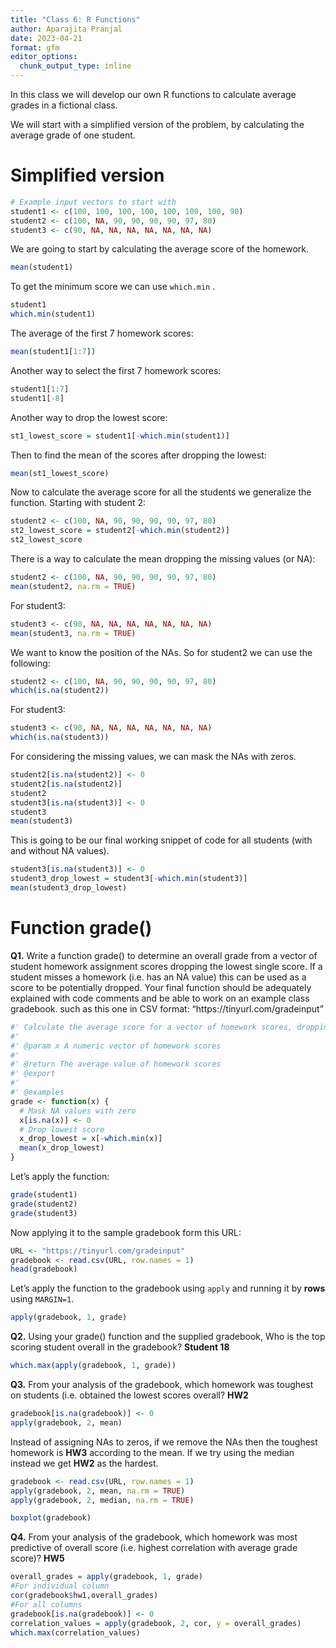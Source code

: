 ```yaml
---
title: "Class 6: R Functions"
author: Aparajita Pranjal
date: 2023-04-21
format: gfm
editor_options: 
  chunk_output_type: inline
---
```


In this class we will develop our own R functions to calculate average grades in a fictional class.

We will start with a simplified version of the problem, by calculating the average grade of one student.

# Simplified version

```r
# Example input vectors to start with
student1 <- c(100, 100, 100, 100, 100, 100, 100, 90)
student2 <- c(100, NA, 90, 90, 90, 90, 97, 80)
student3 <- c(90, NA, NA, NA, NA, NA, NA, NA)
```

We are going to start by calculating the average score of the homework.

```r

mean(student1)

```

To get the minimum score we can use `which.min` .

```r
student1
which.min(student1)

```

The average of the first 7 homework scores:

```r
mean(student1[1:7])
```

Another way to select the first 7 homework scores:

```r
student1[1:7]
student1[-8]
```

Another way to drop the lowest score:

```r
st1_lowest_score = student1[-which.min(student1)]
```

Then to find the mean of the scores after dropping the lowest:

```r
mean(st1_lowest_score)
```

Now to calculate the average score for all the students we generalize the function. Starting with student 2:

```r
student2 <- c(100, NA, 90, 90, 90, 90, 97, 80)
st2_lowest_score = student2[-which.min(student2)]
st2_lowest_score
```

There is a way to calculate the mean dropping the missing values (or NA):

```r
student2 <- c(100, NA, 90, 90, 90, 90, 97, 80)
mean(student2, na.rm = TRUE)
```

For student3:

```r
student3 <- c(90, NA, NA, NA, NA, NA, NA, NA)
mean(student3, na.rm = TRUE)
```

We want to know the position of the NAs. So for student2 we can use the following:

```r
student2 <- c(100, NA, 90, 90, 90, 90, 97, 80)
which(is.na(student2))
```

For student3:

```r
student3 <- c(90, NA, NA, NA, NA, NA, NA, NA)
which(is.na(student3))
```

For considering the missing values, we can mask the NAs with zeros.

```r
student2[is.na(student2)] <- 0
student2[is.na(student2)]
student2
student3[is.na(student3)] <- 0
student3
mean(student3)
```

This is going to be our final working snippet of code for all students (with and without NA values).

```r
student3[is.na(student3)] <- 0
student3_drop_lowest = student3[-which.min(student3)]
mean(student3_drop_lowest)
```

# Function grade()

**Q1.** Write a function grade() to determine an overall grade from a vector of student homework assignment scores dropping the lowest single score. If a student misses a homework (i.e. has an NA value) this can be used as a score to be potentially dropped. Your final function should be adequately explained with code comments and be able to work on an example class gradebook. such as this one in CSV format: "https://tinyurl.com/gradeinput"

```r
#' Calculate the average score for a vector of homework scores, dropping the lowest score, and considering NA values as zeros.
#'
#' @param x A numeric vector of homework scores
#'
#' @return The average value of homework scores
#' @export
#'
#' @examples
grade <- function(x) {
  # Mask NA values with zero
  x[is.na(x)] <- 0
  # Drop lowest score
  x_drop_lowest = x[-which.min(x)]
  mean(x_drop_lowest)  
}
```

Let's apply the function:

```r
grade(student1)
grade(student2)
grade(student3)
```

Now applying it to the sample gradebook form this URL:

```r
URL <- "https://tinyurl.com/gradeinput"
gradebook <- read.csv(URL, row.names = 1)
head(gradebook)
```

Let's apply the function to the gradebook using `apply` and running it by **rows** using `MARGIN=1`.

```r
apply(gradebook, 1, grade)
```

**Q2.** Using your grade() function and the supplied gradebook, Who is the top scoring student overall in the gradebook? **Student 18**

```r
which.max(apply(gradebook, 1, grade))
```

**Q3.** From your analysis of the gradebook, which homework was toughest on students (i.e. obtained the lowest scores overall? **HW2**

```r
gradebook[is.na(gradebook)] <- 0
apply(gradebook, 2, mean)
```

Instead of assigning NAs to zeros, if we remove the NAs then the toughest homework is **HW3** according to the mean. If we try using the median instead we get **HW2** as the hardest.

```r
gradebook <- read.csv(URL, row.names = 1)
apply(gradebook, 2, mean, na.rm = TRUE)
apply(gradebook, 2, median, na.rm = TRUE)
```

```r
boxplot(gradebook)
```

**Q4.** From your analysis of the gradebook, which homework was most predictive of overall score (i.e. highest correlation with average grade score)? **HW5**

```r
overall_grades = apply(gradebook, 1, grade)
#For individual column
cor(gradebook$hw1,overall_grades)
#For all columns
gradebook[is.na(gradebook)] <- 0
correlation_values = apply(gradebook, 2, cor, y = overall_grades)
which.max(correlation_values)
```
